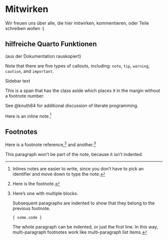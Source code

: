 # Mitwirken {.unnumbered}

Wir freuen uns über alle, die hier mitwirken, kommentieren, oder Teile schreiben wollen :)


## hilfreiche Quarto Funktionen

(aus der Dokumentation rauskopiert)


:::{.callout-note}
Note that there are five types of callouts, including: 
`note`, `tip`, `warning`, `caution`, and `important`.
:::

::: {.column-margin}
Sidebar text
:::

[This is a span that has the class aside which places it in the margin without a footnote number.]{.aside}

See @knuth84 for additional discussion of literate programming.

Here is an inline note.^[Inlines notes are easier to write,
since you don't have to pick an identifier and move down to
type the note.]


## Footnotes

Here is a footnote reference,[^1] and another.[^longnote]

[^1]: Here is the footnote.

[^longnote]: Here's one with multiple blocks.

    Subsequent paragraphs are indented to show that they
belong to the previous footnote.

        { some.code }

    The whole paragraph can be indented, or just the first
    line.  In this way, multi-paragraph footnotes work like
    multi-paragraph list items.

This paragraph won't be part of the note, because it
isn't indented.
